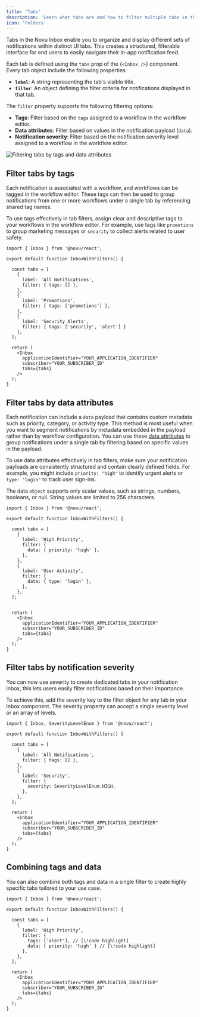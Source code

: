 ```yaml
---
title: 'Tabs'
description: 'Learn what tabs are and how to filter multiple tabs in the Novu Inbox component.'
icon: 'Folders'
---
```


Tabs in the Novu Inbox enable you to organize and display different sets of notifications within distinct UI tabs. This creates a structured, filterable interface for end users to easily navigate their in-app notification feed.

Each tab is defined using the `tabs` prop of the <Method href="/platform/inbox/react/components/inbox">{`<Inbox />`}</Method> component. Every tab object include the following properties:
- **`label`**: A string representing the tab's visible title.
- **`filter`**: An object defining the filter criteria for notifications displayed in that tab.

The `filter` property supports the following filtering options:
- **Tags**: Filter based on the `tags` assigned to a workflow in the workflow editor.
- **Data attributes**: Filter based on values in the notification payload (`data`).
- **Notification severity**: Filter based on the notification severity level assigned to a workflow in the workflow editor.

![Filtering tabs by tags and data attributes](/images/inbox/filter-tabs-by-tags-and-data-attributes.png)

## Filter tabs by tags

Each notification is associated with a workflow, and workflows can be tagged in the workflow editor. These tags can then be used to group notifications from one or more workflows under a single tab by referencing shared tag names.

To use tags effectively in tab filters, assign clear and descriptive tags to your workflows in the workflow editor. For example, use tags like `promotions` to group marketing messages or `security` to collect alerts related to user safety.

```tsx
import { Inbox } from '@novu/react';

export default function InboxWithFilters() {

  const tabs = [
    {
      label: 'All Notifications',
      filter: { tags: [] },
    },
    {
      label: 'Promotions',
      filter: { tags: ['promotions'] },
    },
    {
      label: 'Security Alerts',
      filter: { tags: ['security', 'alert'] }
    },
  ];
  
  return (
    <Inbox
      applicationIdentifier="YOUR_APPLICATION_IDENTIFIER"
      subscriber="YOUR_SUBSCRIBER_ID"
      tabs={tabs}
    />
  );
}
```

## Filter tabs by data attributes

Each notification can include a `data` payload that contains custom metadata such as priority, category, or activity type. This method is most useful when you want to segment notifications by metadata embedded in the payload rather than by workflow configuration. You can use these [data attributes](/platform/inbox/react/components/inbox#data-object) to group notifications under a single tab by filtering based on specific values in the payload.

To use data attributes effectively in tab filters, make sure your notification payloads are consistently structured and contain clearly defined fields. For example, you might include `priority: "high"` to identify urgent alerts or `type: "login"` to track user sign-ins.

The data `object` supports only scalar values, such as strings, numbers, booleans, or null. String values are limited to 256 characters.

```tsx
import { Inbox } from '@novu/react';

export default function InboxWithFilters() {

  const tabs = [
    {
      label: 'High Priority',
      filter: {
        data: { priority: 'high' },
      },
    },
    {
      label: 'User Activity',
      filter: {
        data: { type: 'login' },
      },
    },
  ];
  

  return (
    <Inbox
      applicationIdentifier="YOUR_APPLICATION_IDENTIFIER"
      subscriber="YOUR_SUBSCRIBER_ID"
      tabs={tabs}
    />
  );
}
```

## Filter tabs by notification severity

You can now use severity to create dedicated tabs in your notification inbox, this lets users easily filter notifications based on their importance.

To achieve this, add the severity key to the filter object for any tab in your Inbox component. The severity property can accept a single severity level or an array of levels.

```tsx
import { Inbox, SeverityLevelEnum } from '@novu/react';

export default function InboxWithFilters() {

  const tabs = [
    {
      label: 'All Notifications',
      filter: { tags: [] },
    },
    {
      label: 'Security',
      filter: {
        severity: SeverityLevelEnum.HIGH,
      },
    },
  ];
  
  return (
    <Inbox
      applicationIdentifier="YOUR_APPLICATION_IDENTIFIER"
      subscriber="YOUR_SUBSCRIBER_ID"
      tabs={tabs}
    />
  );
}
```

## Combining tags and data

You can also combine both tags and data in a single filter to create highly specific tabs tailored to your use case.

```tsx
import { Inbox } from '@novu/react';

export default function InboxWithFilters() {

  const tabs = [
    {
      label: 'High Priority',
      filter: { 
        tags: ['alert'], // [\!code highlight]
        data: { priority: 'high' } // [\!code highlight]
      },
    },
  ];
  
  return (
    <Inbox
      applicationIdentifier="YOUR_APPLICATION_IDENTIFIER"
      subscriber="YOUR_SUBSCRIBER_ID"
      tabs={tabs}
    />
  );
}
```
